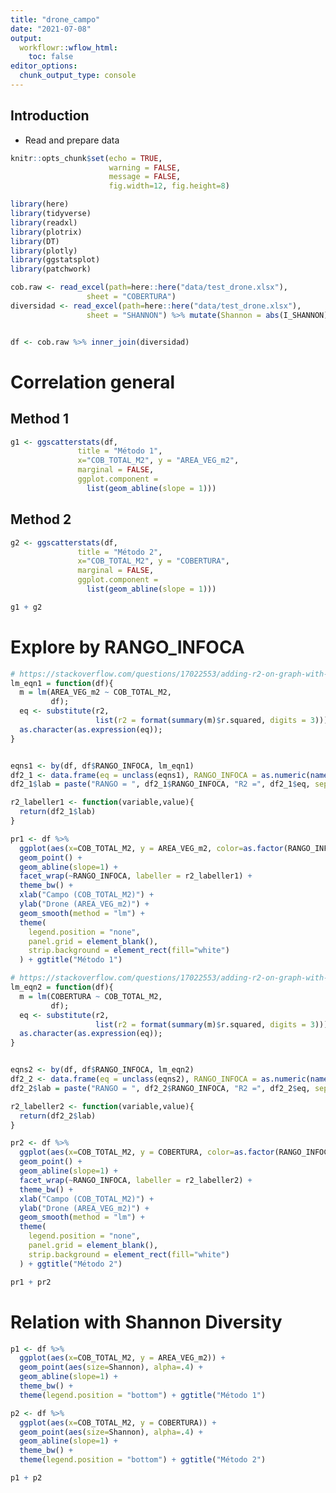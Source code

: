 ```yaml
---
title: "drone_campo"
date: "2021-07-08"
output: 
  workflowr::wflow_html:
    toc: false
editor_options:
  chunk_output_type: console
---
```


## Introduction
- Read and prepare data 

```r
knitr::opts_chunk$set(echo = TRUE, 
                      warning = FALSE, 
                      message = FALSE,
                      fig.width=12, fig.height=8)
```


```r
library(here)
library(tidyverse)
library(readxl)
library(plotrix)
library(DT)
library(plotly)
library(ggstatsplot)
library(patchwork)
```




```r
cob.raw <- read_excel(path=here::here("data/test_drone.xlsx"),
                 sheet = "COBERTURA")
diversidad <- read_excel(path=here::here("data/test_drone.xlsx"),
                 sheet = "SHANNON") %>% mutate(Shannon = abs(I_SHANNON))


df <- cob.raw %>% inner_join(diversidad)
```


# Correlation general 
## Method 1
```r
g1 <- ggscatterstats(df,
               title = "Método 1",
               x="COB_TOTAL_M2", y = "AREA_VEG_m2", 
               marginal = FALSE, 
               ggplot.component = 
                 list(geom_abline(slope = 1))) 
```

## Method 2
```r
g2 <- ggscatterstats(df,
               title = "Método 2",
               x="COB_TOTAL_M2", y = "COBERTURA", 
               marginal = FALSE, 
               ggplot.component = 
                 list(geom_abline(slope = 1))) 
```

```r
g1 + g2
```

# Explore by RANGO_INFOCA 

```r
# https://stackoverflow.com/questions/17022553/adding-r2-on-graph-with-facets
lm_eqn1 = function(df){
  m = lm(AREA_VEG_m2 ~ COB_TOTAL_M2, 
         df);
  eq <- substitute(r2, 
                   list(r2 = format(summary(m)$r.squared, digits = 3)))
  as.character(as.expression(eq));                 
}


eqns1 <- by(df, df$RANGO_INFOCA, lm_eqn1)
df2_1 <- data.frame(eq = unclass(eqns1), RANGO_INFOCA = as.numeric(names(eqns1)))
df2_1$lab = paste("RANGO = ", df2_1$RANGO_INFOCA, "R2 =", df2_1$eq, sep=" ")

r2_labeller1 <- function(variable,value){
  return(df2_1$lab)
}
```

```r
pr1 <- df %>% 
  ggplot(aes(x=COB_TOTAL_M2, y = AREA_VEG_m2, color=as.factor(RANGO_INFOCA))) + 
  geom_point() +
  geom_abline(slope=1) +
  facet_wrap(~RANGO_INFOCA, labeller = r2_labeller1) + 
  theme_bw() + 
  xlab("Campo (COB_TOTAL_M2)") + 
  ylab("Drone (AREA_VEG_m2)") + 
  geom_smooth(method = "lm") +
  theme(
    legend.position = "none", 
    panel.grid = element_blank(), 
    strip.background = element_rect(fill="white")
  ) + ggtitle("Método 1")
```



```r
# https://stackoverflow.com/questions/17022553/adding-r2-on-graph-with-facets
lm_eqn2 = function(df){
  m = lm(COBERTURA ~ COB_TOTAL_M2, 
         df);
  eq <- substitute(r2, 
                   list(r2 = format(summary(m)$r.squared, digits = 3)))
  as.character(as.expression(eq));                 
}


eqns2 <- by(df, df$RANGO_INFOCA, lm_eqn2)
df2_2 <- data.frame(eq = unclass(eqns2), RANGO_INFOCA = as.numeric(names(eqns2)))
df2_2$lab = paste("RANGO = ", df2_2$RANGO_INFOCA, "R2 =", df2_2$eq, sep=" ")

r2_labeller2 <- function(variable,value){
  return(df2_2$lab)
}
```

```r
pr2 <- df %>% 
  ggplot(aes(x=COB_TOTAL_M2, y = COBERTURA, color=as.factor(RANGO_INFOCA))) + 
  geom_point() +
  geom_abline(slope=1) +
  facet_wrap(~RANGO_INFOCA, labeller = r2_labeller2) + 
  theme_bw() + 
  xlab("Campo (COB_TOTAL_M2)") + 
  ylab("Drone (AREA_VEG_m2)") + 
  geom_smooth(method = "lm") +
  theme(
    legend.position = "none", 
    panel.grid = element_blank(), 
    strip.background = element_rect(fill="white")
  ) + ggtitle("Método 2")
```

```r
pr1 + pr2
```

# Relation with Shannon Diversity 

```r
p1 <- df %>% 
  ggplot(aes(x=COB_TOTAL_M2, y = AREA_VEG_m2)) + 
  geom_point(aes(size=Shannon), alpha=.4) +
  geom_abline(slope=1) +
  theme_bw() + 
  theme(legend.position = "bottom") + ggtitle("Método 1")

```

```r
p2 <- df %>% 
  ggplot(aes(x=COB_TOTAL_M2, y = COBERTURA)) + 
  geom_point(aes(size=Shannon), alpha=.4) +
  geom_abline(slope=1) +
  theme_bw() + 
  theme(legend.position = "bottom") + ggtitle("Método 2")

```

```r
p1 + p2
```



